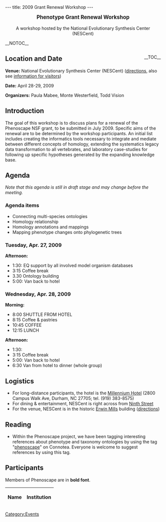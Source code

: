 ---
title: 2009 Grant Renewal Workshop
---

<center><big>'''Phenotype Grant Renewal Workshop'''</big><br/><br/>A workshop hosted by the National Evolutionary Synthesis Center (NESCent)</center>

__NOTOC__
<div style="float: right;">__TOC__</div>
== Location and Date ==

'''Venue:''' National Evolutionary Synthesis Center (NESCent) (<span class="plainlinks">[http://www.nescent.org/about/directions.php directions]</span>, also see <span class="plainlinks">[http://www.nescent.org/about/information.php information for visitors]</span>)

'''Date:''' April 28-29, 2009

'''Organizers:''' Paula Mabee, Monte Westerfield, Todd Vision

== Introduction ==

The goal of this workshop is to discuss plans for a renewal of the Phenoscape NSF grant, to be submitted in July 2009. Specific aims of the renewal are to be determined by the workshop participants. An initial list includes creating the informatics tools necessary to integrate and mediate between different concepts of homology, extending the systematics legacy data transformation to all vertebrates, and laboratory case-studies for following up specific hypotheses generated by the expanding knowledge base.

== Agenda ==

''Note that this agenda is still in draft stage and may change before the meeting.''

=== Agenda items ===

* Connecting multi-species ontologies
* Homology relationship
* Homology annotations and mappings
* Mapping phenotype changes onto phylogenetic trees

=== Tuesday, Apr. 27, 2009 ===

'''Afternoon:'''

* 1:30: EQ support by all involved model organism databases
* 3:15 Coffee break
* 3.30 Ontology building
* 5:00: Van back to hotel

=== Wednesday, Apr. 28, 2009 ===

'''Morning:'''

* 8:00 SHUTTLE FROM HOTEL
* 8:15 Coffee & pastries
* 10:45 COFFEE
* 12:15 LUNCH

'''Afternoon:'''

* 1:30:
* 3:15 Coffee break
* 5:00: Van back to hotel
* 6:30 Van from hotel to dinner (whole group)

== Logistics ==

* For long-distance participants, the hotel is the [http://www.millenniumhotels.com/MCIL.nsf/LU_HOTELDOC/113$$HotelDescription?OpenDocument Millennium Hotel] (2800 Campus Walk Ave, Durham, NC  27705; tel. (919) 383-8575)
* For dining & entertainment, NESCent is right across from [http://www.ninthst.com/ Ninth Street]
* For the venue, NESCent is in the historic [http://www.owdna.org/mill.htm Erwin Mills] building (<span class="plainlinks">[http://www.nescent.org/about/directions.php directions]</span>)

== Reading ==

* Within the Phenoscape project, we have been tagging interesting references about phenotype and taxonomy ontologies by using the tag "<span class="plainlinks">[http://www.connotea.org/tag/phenoscape phenoscape]</span>" on Connotea. Everyone is welcome to suggest references by using this tag.

== Participants ==

Members of Phenoscape are in '''bold font'''.

{| border="1" cellpadding="3" cellspacing="0"
|-
! Name !! Institution
{{EventParticipant|Blake|Judy|Judith%2eBlake%40jax%2eorg|The Jackson Laboratory |}}
{{EventParticipant|Dahdul|Wasila|Wasila%2eDahdul%40usd%2eedu|Phenoscape, and Department of Biology, University of South Dakota|'''}}
{{EventParticipant|Lapp|Hilmar|hlapp%40nescent%2eorg|Phenoscape, and NESCent|'''}}
{{EventParticipant|Lewis|Suzi|suzi%40berkeleybop%2eorg|Berkeley Bioinformatics and Ontology Project |}}
{{EventParticipant|Lundberg|John|johnlundb%40gmail%2ecom|Phenoscape, and Department of Ichthyology, Academy of Natural Sciences|'''}}
{{EventParticipant|Mabee|Paula|pmabee%40usd%2eedu|Phenoscape, and Department of Biology, University of South Dakota|'''}}
{{EventParticipant|Maglia|Anne|magliaa%40mst%2eedu|Missouri University of Science and Technology|}}
{{EventParticipant|Midford|Peter|peter%2emidford%40gmail%2ecom|Dept. of Ecology and Evolutionary Biology, University of Kansas|'''}}
{{EventParticipant|Sereno|Paul|dinosaur%40uchicago%2eedu|University of Chicago|}}
{{EventParticipant|Vision|Todd|tjv%40bio%2eunc%2eedu|Phenoscape, NESCent, and Department of Biology, University of North Carolina at Chapel Hill|'''}}
{{EventParticipant|Vize|Peter|pvize%40ucalgary%2eca|Department of Biology, University of Calgary|}}
{{EventParticipant|Westerfield|Monte|monte%40uoneuro%2euoregon%2eedu|Phenoscape, Zebrafish Information Network (ZFIN) and Institute of Neuroscience, University of Oregon |'''}}
|}

[[Category:Events]]